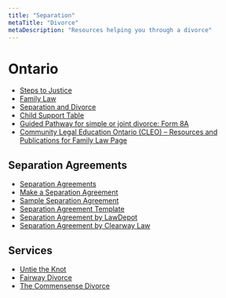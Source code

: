 ```yaml
---
title: "Separation"
metaTitle: "Divorce"
metaDescription: "Resources helping you through a divorce"
---
```


# Ontario
* [Steps to Justice](https://stepstojustice.ca/)
* [Family Law](https://stepstojustice.ca/legal-topic/family-law/)
* [Separation and Divorce](https://stepstojustice.ca/legal-topic/family-law/separation-and-divorce/)
* [Child Support Table](https://www.justice.gc.ca/eng/fl-df/child-enfant/fcsg-lfpae/2017/pdf/ona.pdf)
* [Guided Pathway for simple or joint divorce: Form 8A](https://stepstojustice.ca/guided-pathways/simple-or-joint-divorce-form8a/)
* [Community Legal Education Ontario (CLEO) – Resources and Publications for Family Law Page](https://www.cleo.on.ca/en/resources-and-publications/pubs?language=en&field_legal_topic_tid_i18n=87)

## Separation Agreements
* [Separation Agreements](https://stepstojustice.ca/questions/family-law/how-do-i-make-agreement-court-will-enforce/)
* [Make a Separation Agreement](https://stepstojustice.ca/steps/family-law/2-make-separation-agreement)
* [Sample Separation Agreement](https://familyllb.com/wp-content/uploads/2016/03/LSUC-Sep-Agreement-Prec.pdf)
* [Separation Agreement Template](https://divorceandseparation.ca/separation-agreement-template/)
* [Separation Agreement by LawDepot](https://www.lawdepot.ca/contracts/separation-agreement-canada)
* [Separation Agreement by Clearway Law](https://clearwaylaw.com/wp-content/uploads/2019/10/SEPARATION-AGREEMENT.pdf)

## Services
* [Untie the Knot](https://untietheknot.ca/)
* [Fairway Divorce](https://www.fairwaydivorce.com/)
* [The Commensense Divorce](https://www.commonsensedivorce.ca/separation-agreement/)
